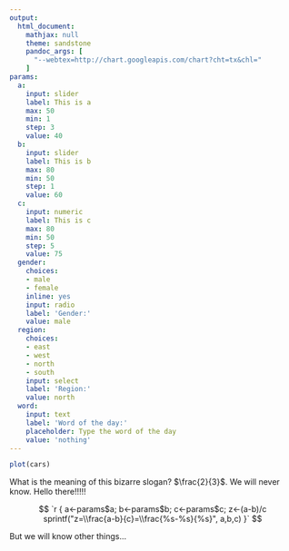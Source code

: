 ```yaml
---
output:
  html_document:
    mathjax: null
    theme: sandstone 
    pandoc_args: [
      "--webtex=http://chart.googleapis.com/chart?cht=tx&chl="
    ]
params:
  a:
    input: slider
    label: This is a
    max: 50
    min: 1
    step: 3
    value: 40
  b:
    input: slider
    label: This is b
    max: 80
    min: 50
    step: 1
    value: 60
  c:
    input: numeric
    label: This is c
    max: 80
    min: 50
    step: 5
    value: 75
  gender:
    choices:
    - male
    - female
    inline: yes
    input: radio
    label: 'Gender:'
    value: male
  region:
    choices:
    - east
    - west
    - north
    - south
    input: select
    label: 'Region:'
    value: north
  word:
    input: text
    label: 'Word of the day:'
    placeholder: Type the word of the day
    value: 'nothing'
---
```


```r
plot(cars)
```
  
What is the meaning of this bizarre slogan? $\frac{2}{3}$. We will never know. Hello there!!!!!

$$
`r {
    a<-params$a; 
    b<-params$b; 
    c<-params$c; 
    z<-(a-b)/c
    sprintf("z=\\frac{a-b}{c}=\\frac{%s-%s}{%s}", a,b,c)
   }`
$$
  
But we will know other things...
